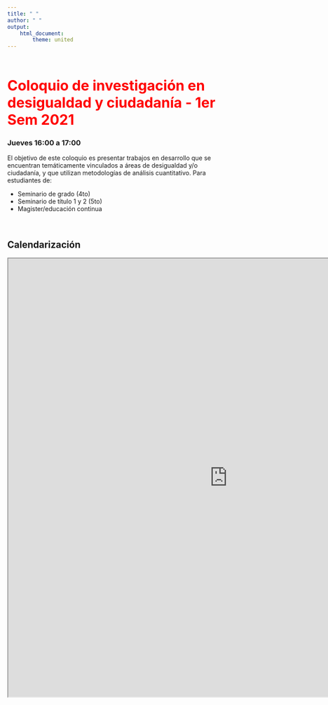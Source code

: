 ```yaml
---
title: " "
author: " "
output:
    html_document:
        theme: united
---
```


<br/>
<br/>

<b>
<font color="red" size=6>
Coloquio de investigación en desigualdad y ciudadanía - 1er Sem 2021
</b>
</font>
<br>


### Jueves 16:00  a 17:00

El objetivo de este coloquio es presentar trabajos en desarrollo que se encuentran temáticamente vinculados a áreas de desigualdad y/o ciudadanía, y que utilizan metodologías de análisis cuantitativo. Para estudiantes de:

- Seminario de grado (4to)
- Seminario de título 1 y 2 (5to)
- Magister/educación continua

<br>

## Calendarización

<iframe src="https://docs.google.com/spreadsheets/d/1OGqPsfqPE5IjHGldLcK_YifZ6Cj9EKBMI2D9m5xCZRk/edit#gid=0&range=A1:D18" width="1000" height="1000"></iframe>

